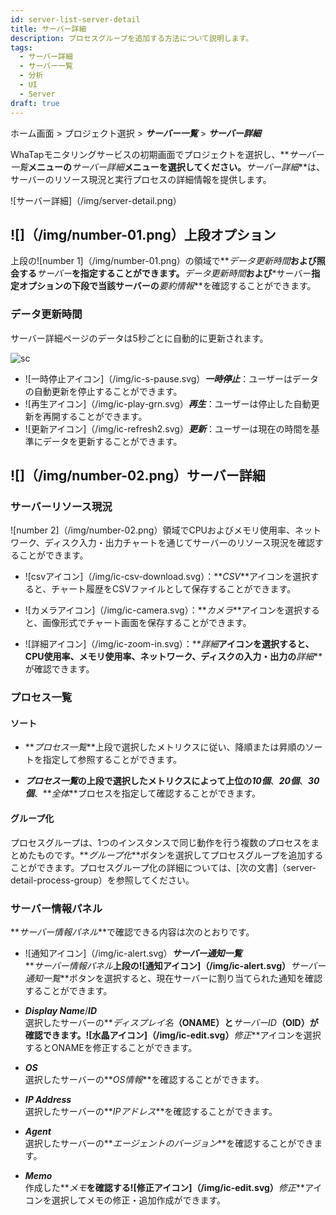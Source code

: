 ```yaml
---
id: server-list-server-detail
title: サーバー詳細
description: プロセスグループを追加する方法について説明します。
tags:
  - サーバー詳細
  - サーバー一覧
  - 分析
  - UI
  - Server
draft: true
---
```


ホーム画面 > プロジェクト選択 > **_サーバー一覧_** > **_サーバー詳細_**

WhaTapモニタリングサービスの初期画面でプロジェクトを選択し、**_サーバー一覧_**メニューの**_サーバー詳細_**メニューを選択してください。**_サーバー詳細_**は、サーバーのリソース現況と実行プロセスの詳細情報を提供します。

![サーバー詳細]（/img/server-detail.png）

## ![]（/img/number-01.png）上段オプション

上段の![number 1]（/img/number-01.png）の領域で**_データ更新時間_**および照会する**_サーバー_**を指定することができます。**_データ更新時間_**および**\*サーバー**指定オプションの下段で当該サーバーの**_要約情報_**を確認することができます。

### データ更新時間

サーバー詳細ページのデータは5秒ごとに自動的に更新されます。 

<div style={{textAlign: 'center'}}>

![sc](/img/server-detail-data.png)

</div>

-   ![一時停止アイコン]（/img/ic-s-pause.svg）**_一時停止_**：ユーザーはデータの自動更新を停止することができます。 
-   ![再生アイコン]（/img/ic-play-grn.svg）**_再生_**：ユーザーは停止した自動更新を再開することができます。
-   ![更新アイコン]（/img/ic-refresh2.svg）**_更新_**：ユーザーは現在の時間を基準にデータを更新することができます。

## ![]（/img/number-02.png）サーバー詳細

### サーバーリソース現況

![number 2]（/img/number-02.png）領域でCPUおよびメモリ使用率、ネットワーク、ディスク入力・出力チャートを通じてサーバーのリソース現況を確認することができます。  

-   ![csvアイコン]（/img/ic-csv-download.svg）：**_CSV_**アイコンを選択すると、チャート履歴をCSVファイルとして保存することができます。

-   ![カメラアイコン]（/img/ic-camera.svg）：**_カメラ_**アイコンを選択すると、画像形式でチャート画面を保存することができます。

-   ![詳細アイコン]（/img/ic-zoom-in.svg）：**_詳細_**アイコンを選択すると、CPU使用率、メモリ使用率、ネットワーク、ディスクの入力・出力の**_詳細_**が確認できます。

### プロセス一覧

#### ソート

-   **_プロセス一覧_**上段で選択したメトリクスに従い、降順または昇順のソートを指定して参照することができます。 

-   **_プロセス一覧_**の上段で選択したメトリクスによって上位の**_10個_**、**_20個_**、**_30個_**、**_全体_**プロセスを指定して確認することができます。 

#### グループ化

プロセスグループは、1つのインスタンスで同じ動作を行う複数のプロセスをまとめたものです。**_グループ化_**ボタンを選択してプロセスグループを追加することができます。プロセスグループ化の詳細については、[次の文書]（server-detail-process-group）を参照してください。

### サーバー情報パネル

**_サーバー情報パネル_**で確認できる内容は次のとおりです。 

-   ![通知アイコン]（/img/ic-alert.svg）**_サーバー通知一覧_** <br/>
    **_サーバー情報パネル_**上段の![通知アイコン]（/img/ic-alert.svg）**_サーバー通知一覧_**ボタンを選択すると、現在サーバーに割り当てられた通知を確認することができます。

-   **_Display Name_**/**_ID_** <br/>
    選択したサーバーの**_ディスプレイ名_**（ONAME）と**_サーバーID_**（OID）が確認できます。![水晶アイコン]（/img/ic-edit.svg）**_修正_**アイコンを選択するとONAMEを修正することができます。

-   **_OS_**<br/>
    選択したサーバーの**_OS情報_**を確認することができます。

-   **_IP Address_**<br/>
    選択したサーバーの**_IPアドレス_**を確認することができます。

-   **_Agent_**<br/>
    選択したサーバーの**_エージェントのバージョン_**を確認することができます。

-   **_Memo_**<br/>
    作成した**_メモ_**を確認する![修正アイコン]（/img/ic-edit.svg）**_修正_**アイコンを選択してメモの修正・追加作成ができます。

<!-- 

서버 정보 요약

IP 주소, 운영체제, CPU 코어 개수, 메모리, OS 등을 확인할 수 있습니다.


프로세스 목록

프로세스 상세 정보를 확인할 수 있습니다.

-->
